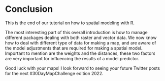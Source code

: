 # Conclusion

This is the end of our tutorial on how to spatial modeling with R. 

The most interesting part of this overall introduction is how to manage different packages dealing with both raster and vector data. 
We now know how to deal with different type of data for making a map, and are aware of the model adjustments that are required for making a spatial model. Important to mention are the weights and the distances, these two factors are very important for influencing the results of a model predictor.

Good luck with your maps! I look forward to seeing your future Twitter posts for the next #30DayMapChallenge edition 2022.


